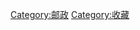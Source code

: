 {{Catnav|頁面分類|人类社会|通信|邮政}}
{{Catnav|頁面分類|人类社会|科技|交通|邮政}}
{{Catnav|頁面分類|人类社会|生活|通信|邮政}}
{{Catnav|頁面分類|人类社会|生活|文化}}
{{Catnav|頁面分類|人类社会|生活|娱乐|愛好}}
{{Catnav|頁面分類|人类社会|生活|愛好|收藏}}
{{Catnav|頁面分類|人类社会|生活|愛好}}
{{Catnav|頁面分類|人类社会|文化|娱乐|愛好}}
{{Catnav|頁面分類|人类社会|文化}}
{{Catnav|頁面分類|人类社会|政治|政府|邮政}}
{{Catnav|頁面分類|人类社会|交通|邮政}}
{{Catnav|頁面分類|人文學科|人类学|文化人类学|文化}}

{{commonscat|Philately}}
{{catmore}}

[[Category:邮政|Category:邮政]]
[[Category:收藏|Category:收藏]]